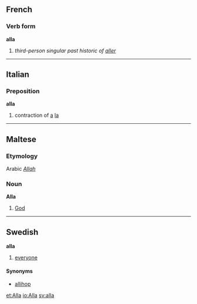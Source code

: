 ==French==
===Verb form===
'''alla'''

# ''third-person singular past historic of [[aller]]''

----

==Italian==
===Preposition===
'''alla'''

# contraction of [[a]] [[la]]

----

==Maltese==
===Etymology===
Arabic ''[[Allah]]''

===Noun===<!-- or proper noun, does maltese have them? -->
'''Alla'''<!-- capitalized? -->

# [[God]]<!-- is maltese Alla also used for "god" in the generic sense? -->
<!-- surely also the maltese word for Allah in the muslim tradition, but would that necessarily be another sense?? -->

----

==Swedish==

'''alla'''
#[[everyone]]

====Synonyms====
*[[allihop]]

[[et:Alla]]
[[io:Alla]]
[[sv:alla]]